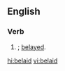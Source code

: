 ==English==

===Verb===
{{head|en|verb form}}

# {{label|en|archaic}} {{en-past of|belay}}; [[belayed]].

[[hi:belaid]]
[[vi:belaid]]